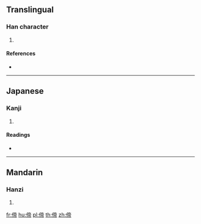 {{character info/new}}
==Translingual==

===Han character===
{{Han char|rn=9|rad=人|as=09|sn=11|four=|canj=OYBB|ids=⿰亻帝}}

# {{defn|Han|sort=人09}}

====References====
* {{Han ref|kx=0110.280|dkj=00860|dj=0236.120|hdz=10194.110|uh=5059|ud=20569}}

----

==Japanese==

===Kanji===
{{ja-kanji|grade=|rs=人09}}

# {{defn|lang=ja|sort=人09}}

====Readings====
* {{ja-readings|on=[[てい]] (tei), [[たい]] (tai)|kun=[[すぐれる]] (sugureru)}}

----

==Mandarin==

===Hanzi===
{{cmn-hanzi|pin=[[dì]] ([[di4]])|wg=ti<sup>4</sup>}}

# {{defn|lang=cmn|sort=人09}}

[[fr:偙]]
[[hu:偙]]
[[pl:偙]]
[[th:偙]]
[[zh:偙]]
